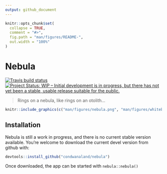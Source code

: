 ```yaml
---
output: github_document
---
```


<!-- README.md is generated from README.Rmd. Please edit that file -->

```r
knitr::opts_chunk$set(
  collapse = TRUE,
  comment = "#>",
  fig.path = "man/figures/README-",
  out.width = "100%"
)
```
# Nebula

<!-- badges: start -->
[![Travis build status](https://travis-ci.org/condwanaland/nebula.svg?branch=master)](https://travis-ci.org/condwanaland/nebula)
[![Project Status: WIP – Initial development is in progress, but there has not yet been a stable, usable release suitable for the public.](https://www.repostatus.org/badges/latest/wip.svg)](https://www.repostatus.org/#wip)
<!-- badges: end -->

> Rings on a nebula, like rings on an otolith...

```r
knitr::include_graphics(c("man/figures/nebula.png", "man/figures/whitebait-otolith-dark-small.png"))
```


## Installation

Nebula is still a work in progress, and there is no current stable version available. You're welcome to download the current devel version from github with:


``` r
devtools::install_github("condwanaland/nebula")
```

Once downloaded, the app can be started with `nebula::nebula()`
